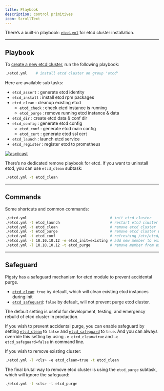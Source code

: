 ```yaml
---
title: Playbook
description: control primitives
icon: ScrollText
---
```


There’s a built-in playbook: [`etcd.yml`](https://github.com/pgsty/pigsty/blob/main/etcd.yml) for etcd cluster installation.

------

## Playbook

To [create a new etcd cluster](/docs/etcd/admin/#create-cluster), run the following playbook:

```bash
./etcd.yml    # install etcd cluster on group 'etcd'
```

Here are available sub tasks:

- `etcd_assert` : generate etcd identity
- `etcd_install` : install etcd rpm packages
- `etcd_clean` : cleanup existing etcd
  - `etcd_check` : check etcd instance is running
  - `etcd_purge` : remove running etcd instance & data
- `etcd_dir` : create etcd data & conf dir
- `etcd_config` : generate etcd config
  - `etcd_conf` : generate etcd main config
  - `etcd_cert` : generate etcd ssl cert
- `etcd_launch` : launch etcd service
- `etcd_register` : register etcd to prometheus

[![asciicast](/img/asciinema/etcd.svg)](https://asciinema.org/a/566414)

There’s no dedicated remove playbook for etcd. If you want to uninstall etcd, you can use `etcd_clean` subtask:

```bash
./etcd.yml -t etcd_clean
```



------

## Commands

Some shortcuts and common commands:

```bash
./etcd.yml                                      # init etcd cluster
./etcd.yml -t etcd_launch                       # restart etcd cluster
./etcd.yml -t etcd_clean                        # remove etcd cluster
./etcd.yml -t etcd_purge                        # remove etcd cluster with brute force
./etcd.yml -t etcd_conf                         # refreshing /etc/etcd/etcd.conf
./etcd.yml -l 10.10.10.12 -e etcd_init=existing # add new member to existing etcd cluster
./etcd.yml -l 10.10.10.12 -t etcd_purge         # remove member from existing etcd cluster
```



------

## Safeguard

Pigsty has a safeguard mechanism for etcd module to prevent accidental purge.

- [`etcd_clean`](/docs/etcd/param#etcd_clean): `true` by default, which will clean existing etcd instances during init
- [`etcd_safeguard`](/docs/etcd/param#etcd_safeguard): `false` by default, will not prevent purge etcd cluster.

The default setting is useful for development, testing, and emergency rebuild of etcd cluster in production.

If you wish to prevent accidental purge, you can enable safeguard by setting [`etcd_clean`](/docs/etcd/param#etcd_clean) to `false` and [`etcd_safeguard`](/docs/etcd/param#etcd_safeguard) to `true`.
And you can always override this setting by using `-e etcd_clean=true` and `-e etcd_safeguard=false` in command line.

If you wish to remove existing cluster:

```bash
./etcd.yml -l <cls> -e etcd_clean=true -t etcd_clean
```

The final brutal way to remove etcd cluster is using the `etcd_purge` subtask, which will ignore the safeguard:

```bash
./etcd.yml -l <cls> -t etcd_purge
```

